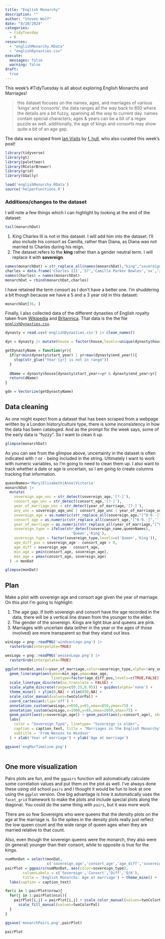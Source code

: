 ```yaml
---
title: "English Monarchy"
description: ""
author: "Steven Wolf"
date: "8/20/2024"
categories:
  - tidyTuesday
  - R 
resources: 
  - "englishMonarchy.RData"
  - "englishDynasties.csv"
execute: 
  messages: false
  warning: false
draft:
  true
---
```


This week's #TidyTuesday is all about  exploring English Monarchs and Marriages!

> this dataset focuses on the names, ages, and marriages of various 'kings' and 'consorts'. the data ranges all the way back to 850 where the details are a bit fuzzy, spanning all the way to current day. names contain special characters; ages & years can be a bit of a regex puzzle as well. additionally, the age of kings and consorts may show quite a bit of an age gap.

The data was scraped from [Ian Visits](https://www.ianvisits.co.uk/articles/a-list-of-monarchs-by-marriage-6857/) by [f. hull](https://github.com/frankiethull), who also curated this week's post!

```r
library(tidyverse)
library(gt)
library(paletteer)
library(RColorBrewer)
library(grid)
library(GGally)

load('englishMonarchy.RData')
source('helperFunctions.R')
```

### Additions/changes to the dataset
I will note a few things which I can highlight by looking at the end of the dataset:
```r
tail(monarchDat)
```
1. King Charles III is not in this dataset. I will add him into the dataset. I'll also include his consort as Camilla, rather than Diana, as Diana was not married to Charles during his reign.
2. The dataset refers to the **king** rather than a gender neutral term. I will replace it with **sovereign**. 

```r
names(monarchDat) = str_replace_all(names(monarchDat),"king","sovereign")
charles = data.frame('Charles III','57','Camilla Parker Bowles','xx','2005')
names(charles) = names(monarchDat)
monarchDat = rbind(monarchDat,charles)
```

I have retained the term consort as I don't have a better one. I'm shuddering a bit though because we have a 5 and a 3 year old in this dataset:

```r
monarchDat[36, ]
```

Finally, I also collected data of the different dynasties of English royalty taken from [Wikipedia](https://en.wikipedia.org/wiki/List_of_English_monarchs) and [Britannica](https://kids.britannica.com/students/article/kings-and-queens-of-Britain-at-a-glance/626780). That data is the the file [`englishDynasties.csv`](./englishDynasties.csv).

```r
dynasty = read.csv('englishDynasties.csv') |> clean_names()

dyn = dynasty |> mutate(house = factor(house,levels=unique(dynasty$house)))

getDynastyName = function(yr){
  if(yr<min(dynasty$start_year) | yr>max(dynasty$end_year)){
    stop(str_glue("Year {yr} is not in range"))
  }
  
  dName = dynasty$house[dynasty$start_year<=yr & dynasty$end_year>yr]
  return(dName)
}

gdn = Vectorize(getDynastyName)
```


## Data cleaning
As one might expect from a dataset that has been scraped from a webpage written by a London history/culture type, there is some inconsistency in how the data has been cataloged. And as the prompt for the week says, some of the early data is "fuzzy". So I want to clean it up.

```r
glimpse(monarchDat)
```

As you can see from the glimpse above, uncertainty in the dataset is often indicated with `?` or `-` being included in the string. Ultimately I want to work with numeric variables, so I'm going to need to clean them up. I also want to track whether a date or age is uncertain, so I am going to create columns tracking that information.
```r
queenNames='Mary|Elizabeth|Anne|Victoria'
monarchDat |> 
  mutate(
    sovereign_age_unc = str_detect(sovereign_age,'[?-]'),
    consort_age_unc = str_detect(consort_age,'[?-]'),
    year_of_marriage_unc = str_detect(year_of_marriage,'[?-]'),
    any_unc = sovereign_age_unc | consort_age_unc | year_of_marriage_unc,
    sovereign_age = as.numeric(str_replace_all(sovereign_age,"[^0-9.-]",'')),
    consort_age = as.numeric(str_replace_all(consort_age,"[^0-9.-]",'')),
    year_of_marriage = as.numeric(str_replace_all(year_of_marriage,"[^0-9.-]",'')),
    sovereign_type = ifelse(str_detect(sovereign_name,queenNames),
                              'Queen','King'),
    sovereign_type = factor(sovereign_type,levels=c('Queen','King')),
    age_diff_pos = sovereign_age - consort_age > 0,
    age_diff = sovereign_age - consort_age,
    min_age = pmin(consort_age, sovereign_age),
    max_age = pmax(consort_age, sovereign_age)
  ) -> monDat 

glimpse(monDat) 
```

## Plan
Make a plot with sovereign age and consort age given the year of marriage. On this plot I'm going to highlight:

1. The age gap. If both sovereign and consort have the age recorded in the data, there will be a vertical line drawn from the younger to the elder.
2. The gender of the sovereign. Kings are light blue and queens are pink.
3. Marriages with uncertain data (either in the year or the ages of those involved) are more transparent so that they stand out less.


```r
winLogo = png::readPNG('windsorLogo.png') |>
  rasterGrob(interpolate=TRUE)

wesLogo = png::readPNG('wessexLogo.png') |>
  rasterGrob(interpolate=TRUE)

ggplot(monDat,aes(x=year_of_marriage,color=sovereign_type,alpha=!any_unc)) + 
  geom_linerange(aes(ymin=min_age,ymax=max_age,
                     linetype=factor(age_diff_pos,levels=c(TRUE,FALSE)))) +
  scale_linetype_discrete(na.translate = FALSE) +
  scale_alpha_discrete(range=c(0.25,0.95)) + guides(alpha='none') +
  theme_mine() + ylim(0,NA) + xlim(850,NA) +
  scale_color_manual(values=twoColorPal) +
  coord_cartesian(clip='off') +
  annotation_custom(wesLogo,x=650,y=65,xmax=850,ymax=75) +
  annotation_custom(winLogo,x=1900,y=65,xmax=2050,ymax=75) +
  geom_point(aes(y=sovereign_age)) + geom_point(aes(y=consort_age), shape=2) +
  labs(
    color = "Sovereign Type", linetype= "Sovereign is older",
    caption = caption_text, title = "Marriages in the English Monarchy",
    subtitle = 'From Wessex to Windsor'
  ) + xlab('Year of marriage') + ylab('Age at marriage') 

ggsave('engMarTimeline.png')
  
```

## One more visualization
Pairs plots are fun, and the `ggpairs` function will automatically calculate some correlation values and put them on the plot as well. I've always done these using old school `pairs` and I thought it would be fun to look at one using the `ggplot` version. One big advantage is how it automatically uses the `facet_grid` framework to make the plots and include special plots along the diagonal. You could do the same thing with `pairs`, but it was more work.

There are so few Sovereigns who were queens that the density plots on the age at the marriage is. So the spikes in the density plots really just reflect the low queen count and the wide range of queen ages when they are married relative to that count. 

Also, even though the sovereign queens were the monarch, they also were (in general) younger than their consort, while to opposite is true for the kings.

```r
numMonDat = select(monDat,
                   c('sovereign_age','consort_age','age_diff','sovereign_type'))
pairPlot = ggpairs(numMonDat, aes(color=sovereign_type),
        columnLabels = c('Sovereign','Consort','Diff','Q/K'),
        title = 'English Monarchs: Age at marriage') + theme_mine() + 
  labs(caption = caption_text) 

for(i in 1:pairPlot$nrow){
  for(j in 1:pairPlot$ncol){
    pairPlot[i,j] = pairPlot[i,j] + scale_color_manual(values=twoColorPal) +
      scale_fill_manual(values=twoColorPal)
  }
}

ggsave('monarchPairs.png',pairPlot)

pairPlot
```

